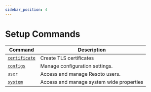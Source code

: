 ```yaml
---
sidebar_position: 4
---
```


# Setup Commands

| Command                            | Description                              |
| ---------------------------------- | ---------------------------------------- |
| [`certificate`](./certificate.mdx) | Create TLS certificates                  |
| [`configs`](./configs/index.mdx)   | Manage configuration settings.           |
| [`user`](./user/index.md)          | Access and manage Resoto users.          |
| [`system`](./system/index.mdx)     | Access and manage system wide properties |

